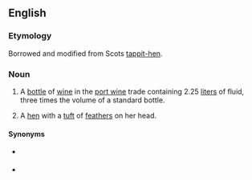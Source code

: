 ==English==

===Etymology===
Borrowed and modified from Scots [[tappit-hen]].

===Noun===
{{en-noun|head=[[tappit]] [[hen]]}}
# {{label|en|rare}} A [[bottle]] of [[wine]] in the [[port wine]] trade containing 2.25 [[liter]]s of fluid, three times the volume of a standard bottle.
# {{label|en|Scotland}} A [[hen]] with a [[tuft]] of [[feather]]s on her head.
#: {{rfquotek|Jamieson}}

====Synonyms====
* {{sense|bottle}} {{l|en|Marie Jeanne}}
* {{sense|bottle}} {{l|en|tregnum}}